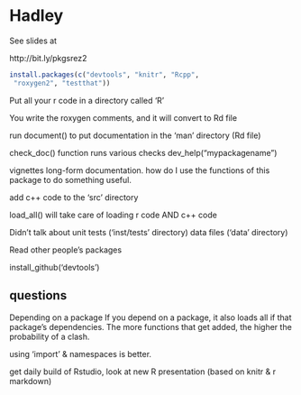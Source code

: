 Hadley
========================================================

See slides at

http://bit.ly/pkgsrez2

```r
install.packages(c("devtools", "knitr", "Rcpp",
 "roxygen2", "testthat"))
```

Put all your r code in a directory called 'R'

You write the roxygen comments, and it will convert to Rd file

run
document()
to put documentation in the 'man' directory (Rd file)

check_doc() function runs various checks
dev_help("mypackagename")

vignettes
long-form documentation.
how do I use the functions of this package to do something useful.

add c++ code to the 'src' directory

load_all() will take care of loading r code AND c++ code


Didn't talk about
unit tests ('inst/tests' directory)
data files ('data' directory)

Read other people's packages

install_github('devtools')


## questions
Depending on a package
If you depend on a package, it also loads all if that package's dependencies.
The more functions that get added, the higher the probability of a clash.

using 'import' & namespaces is better.


get daily build of Rstudio, look at new R presentation (based on knitr & r markdown)